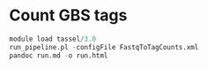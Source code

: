 # Count GBS tags

```r
module load tassel/3.0
run_pipeline.pl -configFile FastqToTagCounts.xml
pandoc run.md -o run.html

```
